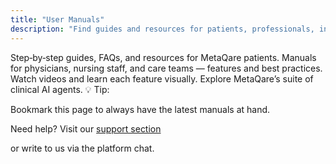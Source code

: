 ```yaml
---
title: "User Manuals"
description: "Find guides and resources for patients, professionals, insurers, and more within the QSalud ecosystem."
---
```


<CardGroup cols={2}>
  <Card title="Patients" icon="user" href="/MANUAL_PACIENTE_QsaludUser/index">
    Step‑by‑step guides, FAQs, and resources for MetaQare patients.
  </Card>
  <Card title="Professionals" icon="stethoscope" href="/MANUAL_PROFESIONAL_QsaludPro/index">
    Manuals for physicians, nursing staff, and care teams — features and best practices.
  </Card>
  <Card title="Tutorial Videos" icon="video" href="/VIDEOS_TUTORIALES/index">
    Watch videos and learn each feature visually.
  </Card>
  <Card title="MetaQare Agents" icon="robot" href="ai-tools/agentes-inteligentes-metaqare">
    Explore MetaQare’s suite of clinical AI agents.
  </Card>
</CardGroup>

<Tip>
  💡 Tip:

   Bookmark this page to always have the latest manuals at hand.
</Tip>

<Note>
  Need help? Visit our <a href="https://metaqare.ai/soporte" target="_blank">
  support section</a>

  
  or write to us via the platform chat.
</Note>
